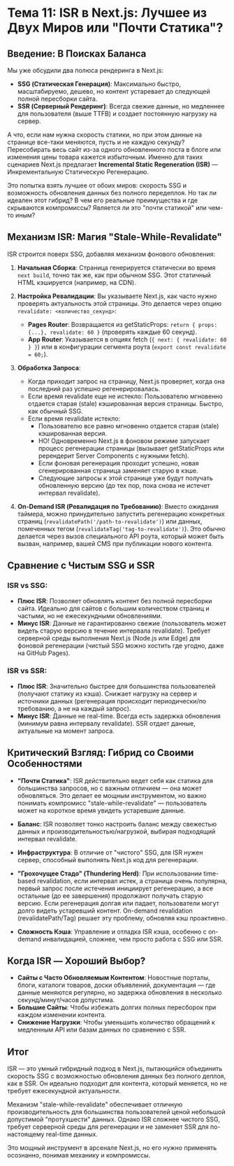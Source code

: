 # Тема 11: ISR в Next.js: Лучшее из Двух Миров или "Почти Статика"?

## Введение: В Поисках Баланса

Мы уже обсудили два полюса рендеринга в Next.js:

- **SSG (Статическая Генерация)**: Максимально быстро, масштабируемо, дешево, но контент устаревает до следующей полной пересборки сайта.
- **SSR (Серверный Рендеринг)**: Всегда свежие данные, но медленнее для пользователя (выше TTFB) и создает постоянную нагрузку на сервер.

А что, если нам нужна скорость статики, но при этом данные на странице все-таки меняются, пусть и не каждую секунду? Пересобирать весь сайт из-за одного обновленного поста в блоге или изменения цены товара кажется избыточным. Именно для таких сценариев Next.js предлагает **Incremental Static Regeneration (ISR)** — Инкрементальную Статическую Регенерацию.

Это попытка взять лучшее от обоих миров: скорость SSG и возможность обновления данных без полного передеплоя. Но так ли идеален этот гибрид? В чем его реальные преимущества и где скрываются компромиссы? Является ли это "почти статикой" или чем-то иным?

## Механизм ISR: Магия "Stale-While-Revalidate"

ISR строится поверх SSG, добавляя механизм фонового обновления:

1. **Начальная Сборка**: Страница генерируется статически во время `next build`, точно так же, как при обычном SSG. Этот статичный HTML кэшируется (например, на CDN).

2. **Настройка Ревалидации**: Вы указываете Next.js, как часто нужно проверять актуальность этой страницы. Это делается через опцию `revalidate: <количество_секунд>`:
   - **Pages Router**: Возвращается из getStaticProps: `return { props: {...}, revalidate: 60 }` (проверять каждые 60 секунд).
   - **App Router**: Указывается в опциях fetch (`{ next: { revalidate: 60 } }`) или в конфигурации сегмента роута (`export const revalidate = 60;`).

3. **Обработка Запроса**:
   - Когда приходит запрос на страницу, Next.js проверяет, когда она последний раз успешно регенерировалась.
   - Если время revalidate еще не истекло: Пользователю мгновенно отдается старая (stale) кэшированная версия страницы. Быстро, как обычный SSG.
   - Если время revalidate истекло:
     - Пользователю все равно мгновенно отдается старая (stale) кэшированная версия.
     - НО! Одновременно Next.js в фоновом режиме запускает процесс регенерации страницы (вызывает getStaticProps или ререндерит Server Components с нужными fetch).
     - Если фоновая регенерация проходит успешно, новая сгенерированная страница заменяет старую в кэше.
     - Следующие запросы к этой странице уже будут получать обновленную версию (до тех пор, пока снова не истечет интервал revalidate).

4. **On-Demand ISR (Ревалидация по Требованию)**: Вместо ожидания таймера, можно принудительно запустить регенерацию конкретных страниц (`revalidatePath('/path-to-revalidate')`) или данных, помеченных тегом (`revalidateTag('tag-to-revalidate')`). Это обычно делается через вызов специального API роута, который может быть вызван, например, вашей CMS при публикации нового контента.

## Сравнение с Чистым SSG и SSR

### ISR vs SSG:
- **Плюс ISR**: Позволяет обновлять контент без полной пересборки сайта. Идеально для сайтов с большим количеством страниц и частыми, но не ежесекундными обновлениями.
- **Минус ISR**: Данные не гарантированно свежие (пользователь может видеть старую версию в течение интервала revalidate). Требует серверной среды выполнения Next.js (Node.js или Edge) для фоновой регенерации (чистый SSG можно хостить где угодно, даже на GitHub Pages).

### ISR vs SSR:
- **Плюс ISR**: Значительно быстрее для большинства пользователей (получают статику из кэша). Снижает нагрузку на сервер и источники данных (регенерация происходит периодически/по требованию, а не на каждый запрос).
- **Минус ISR**: Данные не real-time. Всегда есть задержка обновления (минимум равна интервалу revalidate). SSR отдает данные, актуальные на момент запроса.

## Критический Взгляд: Гибрид со Своими Особенностями

- **"Почти Статика"**: ISR действительно ведет себя как статика для большинства запросов, но с важным отличием — она может обновляться. Это делает ее мощным инструментом, но важно понимать компромисс "stale-while-revalidate" — пользователь может на короткое время увидеть устаревшие данные.

- **Баланс**: ISR позволяет тонко настроить баланс между свежестью данных и производительностью/нагрузкой, выбирая подходящий интервал revalidate.

- **Инфраструктура**: В отличие от "чистого" SSG, для ISR нужен сервер, способный выполнять Next.js код для регенерации.

- **"Грохочущее Стадо" (Thundering Herd)**: При использовании time-based revalidation, если интервал истек, а страница очень популярна, первый запрос после истечения инициирует регенерацию, а все остальные (до ее завершения) продолжают получать старую версию. Если регенерация долгая или падает, пользователи могут долго видеть устаревший контент. On-demand revalidation (revalidatePath/Tag) решает эту проблему, обновляя кэш проактивно.

- **Сложность Кэша**: Управление и отладка ISR кэша, особенно с on-demand инвалидацией, сложнее, чем просто работа с SSG или SSR.

## Когда ISR — Хороший Выбор?

- **Сайты с Часто Обновляемым Контентом**: Новостные порталы, блоги, каталоги товаров, доски объявлений, документация — где данные меняются регулярно, но задержка обновления в несколько секунд/минут/часов допустима.
- **Большие Сайты**: Чтобы избежать долгих полных пересборок при каждом изменении контента.
- **Снижение Нагрузки**: Чтобы уменьшить количество обращений к медленным API или базам данных по сравнению с SSR.

## Итог

ISR — это умный гибридный подход в Next.js, пытающийся объединить скорость SSG с возможностью обновления данных без полного деплоя, как в SSR. Он идеально подходит для контента, который меняется, но не требует ежесекундной актуальности.

Механизм "stale-while-revalidate" обеспечивает отличную производительность для большинства пользователей ценой небольшой допустимой "протухшести" данных. Однако ISR сложнее чистого SSG, требует серверной среды для регенерации и не заменяет SSR для по-настоящему real-time данных.

Это мощный инструмент в арсенале Next.js, но его нужно применять осознанно, понимая механику и компромиссы.

